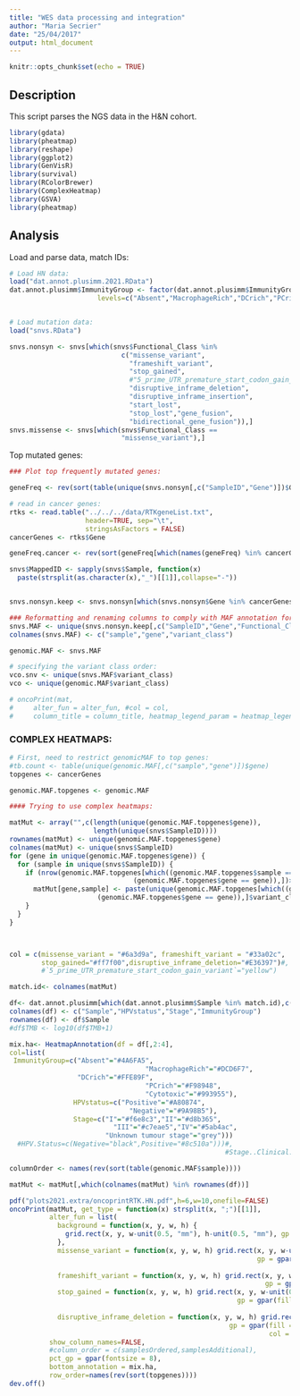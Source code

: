 ```yaml
---
title: "WES data processing and integration"
author: "Maria Secrier"
date: "25/04/2017"
output: html_document
---
```


```r
knitr::opts_chunk$set(echo = TRUE)
```

## Description

This script parses the NGS data in the H&N cohort. 

<!--Libraries-->
```r
library(gdata)
library(pheatmap)
library(reshape)
library(ggplot2)
library(GenVisR)
library(survival)
library(RColorBrewer)
library(ComplexHeatmap)
library(GSVA)
library(pheatmap)
```

## Analysis

Load and parse data, match IDs:

```r

# Load HN data:
load("dat.annot.plusimm.2021.RData")
dat.annot.plusimm$ImmunityGroup <- factor(dat.annot.plusimm$ImmunityGroup,
                      levels=c("Absent","MacrophageRich","DCrich","PCrich","Cytotoxic"))


# Load mutation data:
load("snvs.RData")

snvs.nonsyn <- snvs[which(snvs$Functional_Class %in%
                            c("missense_variant",
                              "frameshift_variant",
                              "stop_gained",
                              #"5_prime_UTR_premature_start_codon_gain_variant",
                              "disruptive_inframe_deletion",
                              "disruptive_inframe_insertion",
                              "start_lost",
                              "stop_lost","gene_fusion",
                              "bidirectional_gene_fusion")),]
snvs.missense <- snvs[which(snvs$Functional_Class ==
                            "missense_variant"),]

```


Top mutated genes:

```r
### Plot top frequently mutated genes:

geneFreq <- rev(sort(table(unique(snvs.nonsyn[,c("SampleID","Gene")])$Gene)))

# read in cancer genes:
rtks <- read.table("../../../data/RTKgeneList.txt",
                   header=TRUE, sep="\t",
                   stringsAsFactors = FALSE)
cancerGenes <- rtks$Gene

geneFreq.cancer <- rev(sort(geneFreq[which(names(geneFreq) %in% cancerGenes)]))

snvs$MappedID <- sapply(snvs$Sample, function(x)
  paste(strsplit(as.character(x),"_")[[1]],collapse="-"))


snvs.nonsyn.keep <- snvs.nonsyn[which(snvs.nonsyn$Gene %in% cancerGenes),]

### Reformatting and renaming columns to comply with MAF annotation for the waterfall function:
snvs.MAF <- unique(snvs.nonsyn.keep[,c("SampleID","Gene","Functional_Class")])
colnames(snvs.MAF) <- c("sample","gene","variant_class")

genomic.MAF <- snvs.MAF

# specifying the variant class order:
vco.snv <- unique(snvs.MAF$variant_class)
vco <- unique(genomic.MAF$variant_class)

# oncoPrint(mat,
#     alter_fun = alter_fun, #col = col, 
#     column_title = column_title, heatmap_legend_param = heatmap_legend_param)

```

### COMPLEX HEATMAPS:

```r

# First, need to restrict genomicMAF to top genes:
#tb.count <- table(unique(genomic.MAF[,c("sample","gene")])$gene)
topgenes <- cancerGenes

genomic.MAF.topgenes <- genomic.MAF

#### Trying to use complex heatmaps:

matMut <- array("",c(length(unique(genomic.MAF.topgenes$gene)),
                     length(unique(snvs$SampleID))))
rownames(matMut) <- unique(genomic.MAF.topgenes$gene)
colnames(matMut) <- unique(snvs$SampleID)
for (gene in unique(genomic.MAF.topgenes$gene)) {
  for (sample in unique(snvs$SampleID)) {
    if (nrow(genomic.MAF.topgenes[which((genomic.MAF.topgenes$sample == sample)&
                               (genomic.MAF.topgenes$gene == gene)),])>0) {
      matMut[gene,sample] <- paste(unique(genomic.MAF.topgenes[which((genomic.MAF.topgenes$sample == sample)&
                      (genomic.MAF.topgenes$gene == gene)),]$variant_class),collapse=";")
    } 
  }
}



col = c(missense_variant = "#6a3d9a", frameshift_variant = "#33a02c",
        stop_gained="#ff7f00",disruptive_inframe_deletion="#E36397")#,
        #`5_prime_UTR_premature_start_codon_gain_variant`="yellow")

match.id<- colnames(matMut)

df<- dat.annot.plusimm[which(dat.annot.plusimm$Sample %in% match.id),c("Sample","HPV.category","Stage","ImmunityGroup")]
colnames(df) <- c("Sample","HPVstatus","Stage","ImmunityGroup")
rownames(df) <- df$Sample
#df$TMB <- log10(df$TMB+1)

mix.ha<- HeatmapAnnotation(df = df[,2:4], 
col=list(
 ImmunityGroup=c("Absent"="#4A6FA5", 
                                  "MacrophageRich"="#DCD6F7",
                 "DCrich"="#FFE89F",
                                  "PCrich"="#F98948",
                                  "Cytotoxic"="#993955"),
                HPVstatus=c("Positive"="#A80874",
                              "Negative"="#9A98B5"),
                Stage=c("I"="#f6e8c3","II"="#d8b365",
                          "III"="#c7eae5","IV"="#5ab4ac",
                        "Unknown tumour stage"="grey")))
  #HPV.Status=c(Negative="black",Positive="#8c510a")))#,
                                                      #Stage..Clinical.EarlyLate=c(Early="#b8e186",Late="#c51b7d","<NA>"="grey")))

columnOrder <- names(rev(sort(table(genomic.MAF$sample))))

matMut <- matMut[,which(colnames(matMut) %in% rownames(df))]

pdf("plots2021.extra/oncoprintRTK.HN.pdf",h=6,w=10,onefile=FALSE)
oncoPrint(matMut, get_type = function(x) strsplit(x, ";")[[1]],
          alter_fun = list(
            background = function(x, y, w, h) {
              grid.rect(x, y, w-unit(0.5, "mm"), h-unit(0.5, "mm"), gp = gpar(fill = "#CCCCCC", col = NA))
            },
            missense_variant = function(x, y, w, h) grid.rect(x, y, w-unit(0.5, "mm"), h*0.5, 
                                                              gp = gpar(fill = col["missense_variant"], col = NA)),
            
            frameshift_variant = function(x, y, w, h) grid.rect(x, y, w-unit(0.5, "mm"), h*0.5, 
                                                                gp = gpar(fill = col["frameshift_variant"], col = NA)),
            stop_gained = function(x, y, w, h) grid.rect(x, y, w-unit(0.5, "mm"), h*0.5, 
                                                         gp = gpar(fill = col["stop_gained"], col = NA)),
            
            disruptive_inframe_deletion = function(x, y, w, h) grid.rect(x, y, w-unit(0.5, "mm"), h*0.5, 
                                                       gp = gpar(fill = col["disruptive_inframe_deletion"], col = NA))),
                                                                 col = col,
          show_column_names=FALSE,
          #column_order = c(samplesOrdered,samplesAdditional),
          pct_gp = gpar(fontsize = 8),
          bottom_annotation = mix.ha,
          row_order=names(rev(sort(topgenes))))
dev.off()

```


